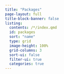 ```yaml
---
title: "Packages"
page-layout: full
title-block-banner: false
listing:
  contents: /*/index.qmd
  id: packages
  sort: "name"
  type: grid
  image-height: 100%
  grid-columns: 3
  sort-ui: false
  filter-ui: true
  categories: true
---
```


::: {#packages}
:::
